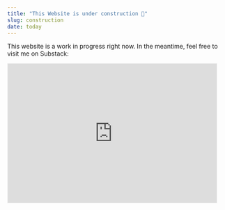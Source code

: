 ```yaml
---
title: "This Website is under construction 🚧"
slug: construction
date: today
---
```


This website is a work in progress right now. In the meantime, feel free to visit me on Substack:

<iframe src="https://dsecon.substack.com/embed" width="480" height="320" style="border:1px solid #EEE; background:white;" frameborder="0" scrolling="no"></iframe>